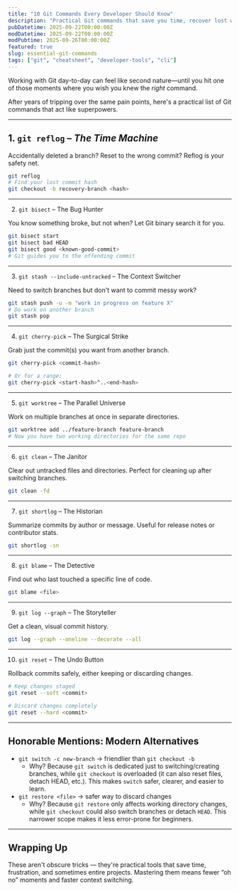 ```yaml
---
title: "10 Git Commands Every Developer Should Know"
description: "Practical Git commands that save you time, recover lost work, and help you debug faster. Think of this as your essential Git cheatsheet."
pubDatetime: 2025-09-22T00:00:00Z
modDatetime: 2025-09-22T00:00:00Z
modPubtime: 2025-09-26T00:00:00Z
featured: true
slug: essential-git-commands
tags: ["git", "cheatsheet", "developer-tools", "cli"]
---
```


Working with Git day-to-day can feel like second nature—until you hit one of those moments where you wish you knew the *right* command.

After years of tripping over the same pain points, here's a practical list of Git commands that act like superpowers.

---

## 1. `git reflog` – *The Time Machine*
Accidentally deleted a branch? Reset to the wrong commit?
Reflog is your safety net.

```bash
git reflog
# Find your lost commit hash
git checkout -b recovery-branch <hash>
```

---

2. `git bisect` – The Bug Hunter

You know something broke, but not when? Let Git binary search it for you.

```bash
git bisect start
git bisect bad HEAD
git bisect good <known-good-commit>
# Git guides you to the offending commit
```

---

3. `git stash --include-untracked` – The Context Switcher

Need to switch branches but don't want to commit messy work?

```bash
git stash push -u -m "work in progress on feature X"
# Do work on another branch
git stash pop
```

---

4. `git cherry-pick` – The Surgical Strike

Grab just the commit(s) you want from another branch.

```bash
git cherry-pick <commit-hash>

# Or for a range:
git cherry-pick <start-hash>^..<end-hash>
```

---

5. `git worktree` – The Parallel Universe

Work on multiple branches at once in separate directories.

```bash
git worktree add ../feature-branch feature-branch
# Now you have two working directories for the same repo
```

---

6. `git clean` – The Janitor

Clear out untracked files and directories.
Perfect for cleaning up after switching branches.

```bash
git clean -fd
```

---

7. `git shortlog` – The Historian

Summarize commits by author or message.
Useful for release notes or contributor stats.

```bash
git shortlog -sn
```

---

8. `git blame` – The Detective

Find out who last touched a specific line of code.

```bash
git blame <file>
```

---

9. `git log --graph` – The Storyteller

Get a clean, visual commit history.

```bash
git log --graph --oneline --decorate --all
```

---

10. `git reset` – The Undo Button

Rollback commits safely, either keeping or discarding changes.

```bash
# Keep changes staged
git reset --soft <commit>

# Discard changes completely
git reset --hard <commit>
```

---

## Honorable Mentions: Modern Alternatives

- `git switch -c new-branch` → friendlier than `git checkout -b`
   - Why? Because `git switch` is dedicated just to switching/creating branches, while `git checkout` is overloaded (it can also reset files, detach HEAD, etc.). This makes `switch` safer, clearer, and easier to learn.
- `git restore <file>` → safer way to discard changes
   - Why? Because `git restore` only affects working directory changes, while `git checkout` could also switch branches or detach `HEAD`. This narrower scope makes it less error-prone for beginners.

---

## Wrapping Up

These aren't obscure tricks — they're practical tools that save time, frustration, and sometimes entire projects.
Mastering them means fewer “oh no” moments and faster context switching.
